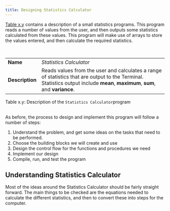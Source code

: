 ```yaml
---
title: Designing Statistics Calculator
---
```


[Table x.y](#TableStatisticsCalculator) contains a description of a small statistics programs. This program reads a number of values from the user, and then outputs some statistics calculated from these values. This program will make use of arrays to store the values entered, and then calculate the required statistics.

<br/>
<a id="TableStatisticsCalculator"></a>

|   |   |
|---|---|
| **Name** | *Statistics Calculator* |
| **Description** | Reads values from the user and calculates a range of statistics that are output to the Terminal. Statistics output include **mean**, **maximum**, **sum**, and **variance**.|

<div class="caption"><span class="caption-figure-nbr">Table x.y: </span>Description of the <code>Statistics Calculator</code>program</div><br/>

As before, the process to design and implement this program will follow a number of steps:

1. Understand the problem, and get some ideas on the tasks that need to be performed.
2. Choose the building blocks we will create and use
3. Design the control flow for the functions and procedures we need
4. Implement our design
5. Compile, run, and test the program

## Understanding Statistics Calculator

Most of the ideas around the Statistics Calculator should be fairly straight forward. The main things to be checked are the equations needed to calculate the different statistics, and then to convert these into steps for the computer.
